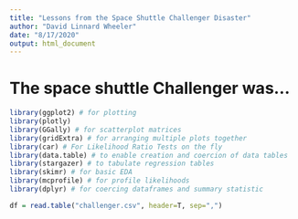 ```yaml
---
title: "Lessons from the Space Shuttle Challenger Disaster"
author: "David Linnard Wheeler"
date: "8/17/2020"
output: html_document
---
```


# The space shuttle Challenger was...


```r
library(ggplot2) # for plotting
library(plotly)
library(GGally) # for scatterplot matrices
library(gridExtra) # for arranging multiple plots together
library(car) # For Likelihood Ratio Tests on the fly
library(data.table) # to enable creation and coercion of data tables
library(stargazer) # to tabulate regression tables
library(skimr) # for basic EDA
library(mcprofile) # for profile likelihoods
library(dplyr) # for coercing dataframes and summary statistic
```


```r
df = read.table("challenger.csv", header=T, sep=",")
```

